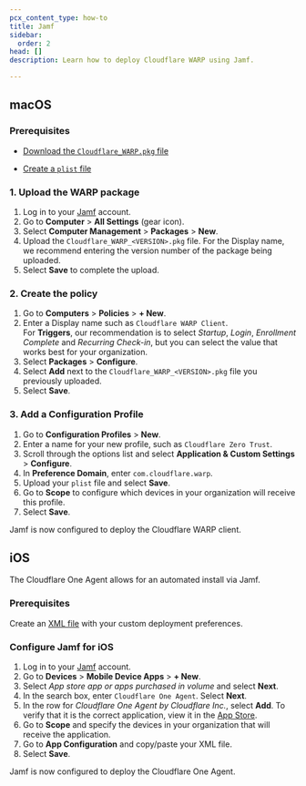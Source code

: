 ```yaml
---
pcx_content_type: how-to
title: Jamf
sidebar:
  order: 2
head: []
description: Learn how to deploy Cloudflare WARP using Jamf.

---
```


## macOS

### Prerequisites

* [Download the `Cloudflare_WARP.pkg` file](/cloudflare-one/connections/connect-devices/warp/download-warp/#macos)

* [Create a `plist` file](/cloudflare-one/connections/connect-devices/warp/deployment/mdm-deployment/#create-plist-file)

### 1. Upload the WARP package

1. Log in to your [Jamf](https://www.jamf.com/) account.
2. Go to **Computer** > **All Settings** (gear icon).
3. Select **Computer Management** > **Packages** > **New**.
4. Upload the `Cloudflare_WARP_<VERSION>.pkg` file.
   For the Display name, we recommend entering the version number of the package being uploaded.
5. Select **Save** to complete the upload.

### 2. Create the policy

1. Go to **Computers** > **Policies** > **+ New**.
2. Enter a Display name such as `Cloudflare WARP Client`.\
   For **Triggers**, our recommendation is to select *Startup*, *Login*, *Enrollment Complete* and *Recurring Check-in*, but you can select the value that works best for your organization.
3. Select **Packages** > **Configure**.
4. Select **Add** next to the `Cloudflare_WARP_<VERSION>.pkg` file you previously uploaded.
5. Select **Save**.

### 3. Add a Configuration Profile

1. Go to **Configuration Profiles** > **New**.
2. Enter a name for your new profile, such as `Cloudflare Zero Trust`.
3. Scroll through the options list and select **Application & Custom Settings** > **Configure**.
4. In **Preference Domain**, enter `com.cloudflare.warp`.
5. Upload your `plist` file and select **Save**.
6. Go to **Scope** to configure which devices in your organization will receive this profile.
7. Select **Save**.

Jamf is now configured to deploy the Cloudflare WARP client.

## iOS

The Cloudflare One Agent allows for an automated install via Jamf.

### Prerequisites

Create an [XML file](/cloudflare-one/connections/connect-devices/warp/deployment/mdm-deployment/#ios) with your custom deployment preferences.

### Configure Jamf for iOS

1. Log in to your [Jamf](https://www.jamf.com/) account.
2. Go to **Devices** > **Mobile Device Apps** > **+ New**.
3. Select *App store app or apps purchased in volume* and select **Next**.
4. In the search box, enter `Cloudflare One Agent`. Select **Next**.
5. In the row for *Cloudflare One Agent by Cloudflare Inc.*, select **Add**. To verify that it is the correct application, view it in the [App Store](https://apps.apple.com/us/app/cloudflare-one-agent/id6443476492).
6. Go to **Scope** and specify the devices in your organization that will receive the application.
7. Go to **App Configuration** and copy/paste your XML file.
8. Select **Save**.

Jamf is now configured to deploy the Cloudflare One Agent.
